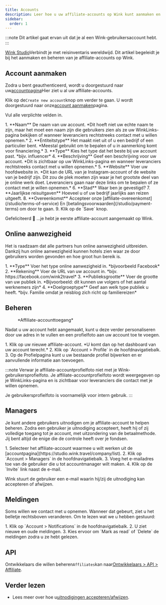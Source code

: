```yaml
---
title: Accounts
description: Leer hoe u uw affiliate-accounts op Wink kunt aanmaken en beheren.
sidebar:
  order: 1
---
```


:::note
Dit artikel gaat ervan uit dat je al een Wink-gebruikersaccount hebt.
:::

[Wink Studio](https://studio.wink.travel)Verbindt je met reisinventaris wereldwijd. Dit artikel begeleidt je bij het aanmaken en beheren van je affiliate-accounts op Wink.

## Account aanmaken

Zodra u bent geauthenticeerd, wordt u doorgestuurd naar uw[accountpagina](https://studio.wink.travel/company/list)Hier ziet u al uw affiliate-accounts.

Klik op de`Create new account`knop om verder te gaan. U wordt doorgestuurd naar onze[account aanmaken](https://studio.wink.travel/company/create)pagina.

Vul alle verplichte velden in.

<Steps>
  1. **Naam** De naam van uw account. *Dit hoeft niet uw echte naam te zijn, maar het moet een naam zijn die gebruikers zien als ze uw WinkLinks-pagina bekijken of wanneer leveranciers rechtstreeks contact met u willen opnemen.*
  2. **Entiteitstype** Het maakt niet uit of u een bedrijf of een particulier bent. *Meestal gebruikt om te bepalen of u in aanmerking komt voor financiering.*
  3. **Type** Kies het type dat het beste bij uw account past. *bijv. influencer*
  4. **Beschrijving** Geef een beschrijving voor uw account. *Dit is zichtbaar op uw WinkLinks-pagina en wanneer leveranciers rechtstreeks contact met u willen opnemen.*
  5. **Website** Voer uw hoofdwebsite in. *Dit kan de URL van je Instagram-account of de website van je bedrijf zijn. Dit zou de plek moeten zijn waar je het grootste deel van je online werk doet. Leveranciers gaan naar deze links om te bepalen of ze contact met je willen opnemen.*
  6. **Stad** Waar ben je gevestigd?
  7. **Jaarlijkse reisuitgaven** Hoeveel u of uw bedrijf jaarlijks aan reizen uitgeeft.
  8. **Overeenkomst** Accepteer onze [affiliate-overeenkomst](/studio/terms-of-service) En [betalingsvoorwaarden](/studio/payment-terms) om door te gaan.
  9. Klik op de `Save` knop.
</Steps>


Gefeliciteerd 🎉 ...je hebt je eerste affiliate-account aangemaakt op Wink.

## Online aanwezigheid

Het is raadzaam dat alle partners hun online aanwezigheid uitbreiden. Dankzij hun online aanwezigheid kunnen hotels zien waar ze door gebruikers worden gevonden en hoe groot hun bereik is.

<Steps>
  1. **Type** Voer het type online aanwezigheid in. *bijvoorbeeld Facebook*
  2. **Rekening** Voer de URL van uw account in. *bijv. https://facebook.com/wink2travel*
  3. **Publieksgrootte** Voer de grootte van uw publiek in. *Bijvoorbeeld: dit kunnen uw volgers of het aantal werknemers zijn*
  4. **Doelgroeptype** Geef aan welk type publiek u heeft. *bijv. Familie omdat je reisblog zich richt op familiereizen*
</Steps>


## Beheren

<figure>
  <CloudinaryImage width="350" height="448" resize="scale" quality="best" alt="Partneraccount" src="academy/affiliate-account" errorImage="noimage_opaque_nyrtl0.png" />

  <figcaption>*Affiliate-accounttoegang*</figcaption>
</figure>


Nadat u uw account hebt aangemaakt, kunt u deze verder personaliseren door uw adres in te vullen en een profielfoto aan uw account toe te voegen.

<Steps>
  1. Klik op uw nieuwe affiliate-account. *U komt dan op het dashboard van uw account terecht.*
  2. Klik op `Account > Profile` in de hoofdnavigatiebalk.
  3. Op de Profielpagina kunt u uw bestaande profiel bijwerken en er aanvullende informatie aan toevoegen.
</Steps>


:::note
Verwar je affiliate-accountprofielfoto niet met je Wink-gebruikersprofielfoto. Je affiliate-accountprofielfoto wordt weergegeven op je WinkLinks-pagina en is zichtbaar voor leveranciers die contact met je willen opnemen.

Je gebruikersprofielfoto is voornamelijk voor intern gebruik.
:::

## Managers

Je kunt andere gebruikers uitnodigen om je affiliate-account te helpen beheren. Zodra een gebruiker je uitnodiging accepteert, heeft hij of zij volledige toegang tot je account, met uitzondering van de betaalmethode. Jij bent altijd de enige die de controle heeft over je fondsen.

<Steps>
  1. Selecteer het affiliate-account waarmee u wilt werken uit de [accountpagina](https://studio.wink.travel/company/list).
  2. Klik op `Account > Managers` in de hoofdnavigatiebalk.
  3. Voeg het e-mailadres toe van de gebruiker die u tot accountmanager wilt maken.
  4. Klik op de `Invite` link naast de e-mail.
</Steps>


Wink stuurt de gebruiker een e-mail waarin hij/zij de uitnodiging kan accepteren of afwijzen.

## Meldingen

Soms willen we contact met u opnemen. Wanneer dat gebeurt, ziet u het belletje rechtsboven veranderen.
Om te lezen wat we u hebben gestuurd:

<Steps>
  1. Klik op `Account > Notifications` in de hoofdnavigatiebalk.
  2. U ziet nieuwe en oude meldingen.
  3. Kies ervoor om `Mark as read` of `Delete` de meldingen zodra u ze hebt gelezen.
</Steps>


## API

Ontwikkelaars die willen beheren`Affiliates`kan naar[Ontwikkelaars > API > Affiliate](/developers/apis/#affiliate-api).

## Verder lezen

* Lees meer over hoe u[uitnodigingen accepteren/afwijzen](/user/invites).

